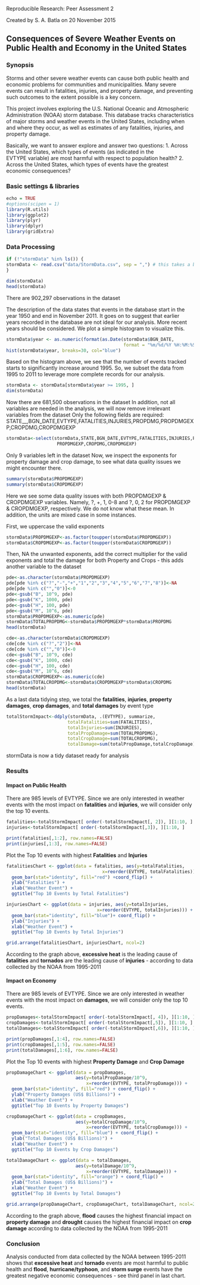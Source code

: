 Reproducible Research: Peer Assessment 2

Created by S. A. Batla on 20 November 2015

## Consequences of Severe Weather Events on Public Health and Economy in the United States  

### Synopsis

Storms and other severe weather events can cause both public health and 
economic problems for communities and municipalities. Many severe events can 
result in fatalities, injuries, and property damage, and preventing such 
outcomes to the extent possible is a key concern.

This project involves exploring the U.S. National Oceanic and Atmospheric 
Administration (NOAA) storm database. This database tracks characteristics 
of major storms and weather events in the United States, including when and 
where they occur, as well as estimates of any fatalities, injuries, and 
property damage.

Basically, we want to answer explore and answer two questions:
1. Across the United States, which types of events (as indicated in the     
   EVTYPE variable) are most harmful with respect to population health? 
2. Across the United States, which types of events have the greatest 
   economic consequences?

### Basic settings & libraries

```r
echo = TRUE
#options(scipen = 1) 
library(R.utils)
library(ggplot2)
library(plyr)
library(dplyr)
library(gridExtra)
```

### Data Processing

```r
if (!"stormData" %in% ls()) {
stormData <- read.csv("data/StormData.csv", sep = ",") # this takes a bit
}

dim(stormData)
head(stormData)
```
There are 902,297 observations in the dataset

The description of the data states that events in the database start in the 
year 1950 and end in November 2011. It goes on to suggest that earlier years 
recorded in the database are not ideal for our analysis. More recent years 
should be considered. We plot a simple histogram to visualize this.

```r
stormData$year <- as.numeric(format(as.Date(stormData$BGN_DATE, 
                                            format = "%m/%d/%Y %H:%M:%S"), "%Y"))
hist(stormData$year, breaks=30, col="blue")
```  

Based on the histogram above, we see that the number of events tracked starts to 
significantly increase around 1995. So, we subset the data from 1995 to 2011 to 
leverage more complete records for our analysis.

```r
stormData <- stormData[stormData$year >= 1995, ]
dim(stormData)
```
Now there are 681,500 observations in the dataset
In addition, not all variables are needed in the analysis, we will now remove
irrelevant variables from the dataset
Only the following fields are required:
STATE__,BGN_DATE,EVTYPE,FATALITIES,INJURIES,PROPDMG,PROPDMGEXP,CROPDMG,CROPDMGEXP

```r
stormData<-select(stormData,STATE,BGN_DATE,EVTYPE,FATALITIES,INJURIES,PROPDMG,
                   PROPDMGEXP,CROPDMG,CROPDMGEXP)
```

Only 9 variables left in the dataset
Now, we inspect the exponents for property damage and crop damage, to see what 
data quality issues we might encounter there.

```r
summary(stormData$PROPDMGEXP)
summary(stormData$CROPDMGEXP)
```

Here we see some data quality issues with both PROPDMGEXP & CROPDMGEXP variables.
Namely, ?, +, 1, 0-8 and ?, 0, 2 for PROPDMGEXP & CROPDMGEXP, respectively.
We do not know what these mean. In addition, the units are mixed case in
some instances.

First, we uppercase the valid exponents
```r
stormData$PROPDMGEXP<-as.factor(toupper(stormData$PROPDMGEXP))
stormData$CROPDMGEXP<-as.factor(toupper(stormData$CROPDMGEXP))
```

Then, NA the unwanted exponents, add the correct multiplier for the valid 
exponents and total the damage for both Property and Crops - this adds another 
variable to the dataset
```r
pde<-as.character(stormData$PROPDMGEXP)
pde[pde %in% c("?","-","+","1","2","3","4","5","6","7","8")]<-NA
pde[pde %in% c("","0")]<-0
pde<-gsub("B", 10^9, pde)
pde<-gsub("K", 1000, pde)
pde<-gsub("H", 100, pde)
pde<-gsub("M", 10^6, pde)
stormData$PROPDMGEXP<-as.numeric(pde)
stormData$TOTALPROPDMG<-stormData$PROPDMGEXP*stormData$PROPDMG
head(stormData)

cde<-as.character(stormData$CROPDMGEXP)
cde[cde %in% c("?","2")]<-NA
cde[cde %in% c("","0")]<-0
cde<-gsub("B", 10^9, cde)
cde<-gsub("K", 1000, cde)
cde<-gsub("H", 100, cde)
cde<-gsub("M", 10^6, cde)
stormData$CROPDMGEXP<-as.numeric(cde)
stormData$TOTALCROPDMG<-stormData$CROPDMGEXP*stormData$CROPDMG
head(stormData)
```

As a last data tidying step, we total the **fatalities**, **injuries**, 
**property damages**, **crop damages**, and **total damages** by event type
```r
totalStormImpact<-ddply(stormData, .(EVTYPE), summarize,
                       totalFatalities=sum(FATALITIES),
                       totalInjuries=sum(INJURIES),
                       totalPropDamage=sum(TOTALPROPDMG),
                       totalCropDamage=sum(TOTALCROPDMG),
                       totalDamage=sum(totalPropDamage,totalCropDamage))
```
stormData is now a tidy dataset ready for analysis

### Results
#### Impact on Public Health
There are 985 levels of EVTYPE. Since we are only interested in weather events 
with the most impact on **fatalities** and **injuries**, we will consider only
the top 10 events.

```r
fatalities<-totalStormImpact[ order(-totalStormImpact[, 2]), ][1:10, ]
injuries<-totalStormImpact[ order(-totalStormImpact[,3]), ][1:10, ]

print(fatalities[,1:2], row.names=FALSE)
print(injuries[,1:3], row.names=FALSE)
```
Plot the Top 10 events with highest **Fatalities** and **Injuries**
  
```r
fatalitiesChart <- ggplot(data = fatalities, aes(y=totalFatalities, 
                                    x=reorder(EVTYPE, totalFatalities))) + 
  geom_bar(stat="identity", fill="red") +coord_flip() + 
  ylab("Fatalities") + 
  xlab("Weather Event") + 
  ggtitle("Top 10 Events by Total Fatalities")

injuriesChart <- ggplot(data = injuries, aes(y=totalInjuries, 
                                  x=reorder(EVTYPE, totalInjuries))) + 
  geom_bar(stat="identity", fill="blue")+ coord_flip() +
  ylab("Injuries") +
  xlab("Weather Event") + 
  ggtitle("Top 10 Events by Total Injuries")

grid.arrange(fatalitiesChart, injuriesChart, ncol=2)
```

According to the graph above, **excessive heat** is the leading cause of
**fatalities** and **tornados** are the leading cause of **injuries** - 
according to data collected by the NOAA from 1995-2011

#### Impact on Economy
There are 985 levels of EVTYPE. Since we are only interested in weather events 
with the most impact on **damages**, we will consider only the top 10 events.

```{r{}
propDamages<-totalStormImpact[ order(-totalStormImpact[, 4]), ][1:10, ]
cropDamages<-totalStormImpact[ order(-totalStormImpact[,5]), ][1:10, ]
totalDamages<-totalStormImpact[ order(-totalStormImpact[,6]), ][1:10, ]

print(propDamages[,1:4], row.names=FALSE)
print(cropDamages[,1:5], row.names=FALSE)
print(totalDamages[,1:6], row.names=FALSE)
```

Plot the Top 10 events with highest **Property Damage** and **Crop Damage**
```r
propDamageChart <- ggplot(data = propDamages, 
                          aes(y=totalPropDamage/10^9, 
                              x=reorder(EVTYPE, totalPropDamage))) + 
  geom_bar(stat="identity", fill="red") + coord_flip() + 
  ylab("Property Damages (US$ Billions)") + 
  xlab("Weather Event") + 
  ggtitle("Top 10 Events by Property Damages")

cropDamageChart <- ggplot(data = cropDamages, 
                          aes(y=totalCropDamage/10^9, 
                              x=reorder(EVTYPE, totalCropDamage))) + 
  geom_bar(stat="identity", fill="blue") + coord_flip() + 
  ylab("Total Damages (US$ Billions)") + 
  xlab("Weather Event") + 
  ggtitle("Top 10 Events by Crop Damages")

totalDamageChart <- ggplot(data = totalDamages, 
                          aes(y=totalDamage/10^9, 
                              x=reorder(EVTYPE, totalDamage))) + 
  geom_bar(stat="identity", fill="orange") + coord_flip() + 
  ylab("Total Damages (US$ Billions)") + 
  xlab("Weather Event") + 
  ggtitle("Top 10 Events by Total Damages")

grid.arrange(propDamageChart, cropDamageChart, totalDamageChart, ncol=2, nrow=2)
```

According to the graph above,  **flood** causes the highest financial 
impact on **property damage** and **drought** causes the highest financial 
impact on **crop damage** according to data collected by the NOAA from 1995-2011

### Conclusion  
Analysis conducted from data collected by the NOAA between 1995-2011 shows
that **excessive heat** and **tornado** events are most harmful to public
health and **flood**, **hurricane/typhoon**, and **storm surge** events have 
the greatest negative economic consequences - see third panel in last chart.

